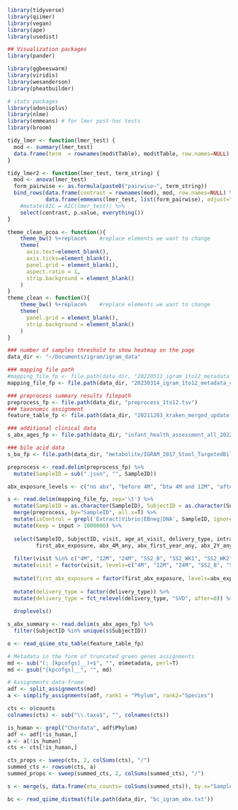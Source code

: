 

```r
library(tidyverse)
library(qiimer)
library(vegan)
library(ape)
library(usedist)

## Visualization packages
library(pander)

library(ggbeeswarm)
library(viridis)
library(wesanderson)
library(pheatbuilder)

# stats packages
library(adonisplus)
library(nlme)
library(emmeans) # for lmer post-hoc tests
library(broom)
```

```r
tidy_lmer <- function(lmer_test) {
  mod <- summary(lmer_test)
  data.frame(term  = rownames(mod$tTable), mod$tTable, row.names=NULL)
}

tidy_lmer2 <- function(lmer_test, term_string) {
  mod <- anova(lmer_test)
  form_pairwise <- as.formula(paste0("pairwise~", term_string))
  bind_rows(data.frame(contrast = rownames(mod), mod, row.names=NULL) %>% rename(df=numDF),
            data.frame(emmeans(lmer_test, list(form_pairwise), adjust="tukey")[[2]])) %>%
    #mutate(AIC = AIC(lmer_test)) %>%
    select(contrast, p.value, everything())
}

theme_clean_pcoa <- function(){ 
    theme_bw() %+replace%    #replace elements we want to change
    theme(
      axis.text=element_blank(),
      axis.ticks=element_blank(),
      panel.grid = element_blank(), 
      aspect.ratio = 1,
      strip.background = element_blank()
    )
}
theme_clean <- function(){ 
    theme_bw() %+replace%    #replace elements we want to change
    theme(
      panel.grid = element_blank(), 
      strip.background = element_blank()
    )
}
```


```r
### number of samples threshold to show heatmap on the page
data_dir <- "~/Documents/igram/igram_data"

### mapping file path
#mapping_file_fp <- file.path(data_dir, "20220511_igram_1to12_metadata_complete.tsv")
mapping_file_fp <- file.path(data_dir, "20230314_igram_1to12_metadata_complete.tsv")

### preprocess summary results filepath
preprocess_fp <- file.path(data_dir, "preprocess_1to12.tsv")
### taxonomic assignment 
feature_table_fp <- file.path(data_dir, "20211203_kraken_merged_update.txt")

### additional clinical data
s_abx_ages_fp <- file.path(data_dir, "infant_health_assessment_all_2022_01_12_abxSummary.txt")

### bile acid data
s_ba_fp <- file.path(data_dir, "metabolite/IGRAM_2017_Stool_TargetedBileAcids.txt")
```


```r
preprocess <- read.delim(preprocess_fp) %>%
  mutate(SampleID = sub(".json", "", SampleID))

abx_exposure_levels <- c("no abx", "before 4M", "btw 4M and 12M", "after 12M")

s <- read.delim(mapping_file_fp, sep='\t') %>%
  mutate(SampleID = as.character(SampleID), SubjectID = as.character(SubjectID)) %>%
  merge(preprocess, by="SampleID", all.x=T) %>%
  mutate(isControl = grepl('Extract|Vibrio|EBneg|DNA', SampleID, ignore.case = T)) %>%
  mutate(Keep = input > 1000000) %>%
  
  select(SampleID, SubjectID, visit, age_at_visit, delivery_type, intrapartum_antibiotics, gest_age, feeding_type, is_breastfed,
         first_abx_exposure, abx_4M_any, abx_first_year_any, abx_2Y_any, abx_2Y_any_nonAmox, nonhost) %>%
  
  filter(visit %in% c("4M", "12M", "24M", "SS2_B", "SS2_WK1", "SS2_WK2", "SS2_WK3")) %>%
  mutate(visit = factor(visit, levels=c("4M", "12M", "24M", "SS2_B", "SS2_WK1", "SS2_WK2", "SS2_WK3"))) %>%
  
  mutate(first_abx_exposure = factor(first_abx_exposure, levels=abx_exposure_levels)) %>%
  
  mutate(delivery_type = factor(delivery_type)) %>%
  mutate(delivery_type = fct_relevel(delivery_type, "SVD", after=0)) %>%
  
  droplevels()

s_abx_summary <- read.delim(s_abx_ages_fp) %>%
  filter(SubjectID %in% unique(s$SubjectID))

```

```r
o <- read_qiime_otu_table(feature_table_fp)

# Metadata in the form of truncated green genes assignments
md <- sub("(; [kpcofgs]__)+$", "", o$metadata, perl=T)
md <- gsub("[kpcofgs]__", "", md)  

# Assignments data-frame
adf <- split_assignments(md)
a <- simplify_assignments(adf, rank1 = "Phylum", rank2="Species")

cts <- o$counts
colnames(cts) <- sub("\\.taxa$", "", colnames(cts))

is_human <- grepl("Chordata", adf$Phylum)
adf <- adf[!is_human,]
a <- a[!is_human]
cts <- cts[!is_human,]

cts_props <- sweep(cts, 2, colSums(cts), "/")
summed_cts <- rowsum(cts, a) 
summed_props <- sweep(summed_cts, 2, colSums(summed_cts), "/")

s <- merge(s, data.frame(otu_counts= colSums(summed_cts)), by.x="SampleID", by.y="row.names", all.x=T)
```


```r
bc <- read_qiime_distmat(file.path(data_dir, "bc_igram_abx.txt"))
```